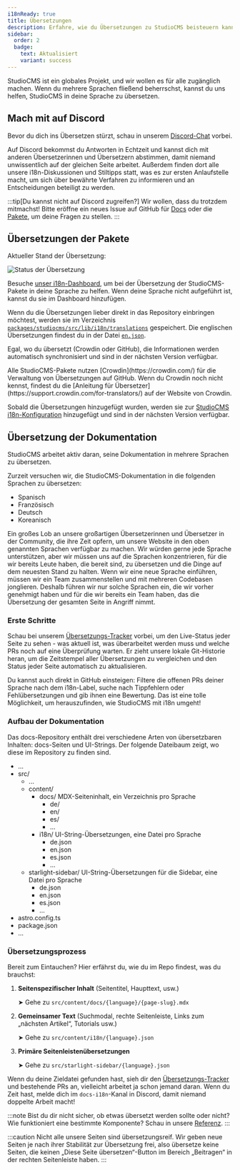 ```yaml
---
i18nReady: true
title: Übersetzungen
description: Erfahre, wie du Übersetzungen zu StudioCMS beisteuern kannst
sidebar:
  order: 2
  badge:
    text: Aktualisiert
    variant: success
---
```



StudioCMS ist ein globales Projekt, und wir wollen es für alle zugänglich machen. Wenn du mehrere Sprachen fließend beherrschst, kannst du uns helfen, StudioCMS in deine Sprache zu übersetzen.

## Mach mit auf Discord

Bevor du dich ins Übersetzen stürzt, schau in unserem [Discord-Chat](https://chat.studiocms.dev) vorbei.

Auf Discord bekommst du Antworten in Echtzeit und kannst dich mit anderen Übersetzerinnen und Übersetzern abstimmen, damit niemand unwissentlich auf der gleichen Seite arbeitet. Außerdem finden dort alle unsere i18n-Diskussionen und Stiltipps statt, was es zur ersten Anlaufstelle macht, um sich über bewährte Verfahren zu informieren und an Entscheidungen beteiligt zu werden.

:::tip[Du kannst nicht auf Discord zugreifen?]
Wir wollen, dass du trotzdem mitmachst! Bitte eröffne ein neues Issue auf GitHub für [Docs](https://github.com/withstudiocms/docs/issues/new/choose) oder die [Pakete](https://github.com/withstudiocms/studiocms/issues/new/choose), um deine Fragen zu stellen.
:::

## Übersetzungen der Pakete

Aktueller Stand der Übersetzung:

<img src="https://badges.awesome-crowdin.com/translation-16993424-776180-update.png" alt="Status der Übersetzung" />

Besuche [unser i18n-Dashboard](https://i18n.studiocms.dev), um bei der Übersetzung der StudioCMS-Pakete in deine Sprache zu helfen. Wenn deine Sprache nicht aufgeführt ist, kannst du sie im Dashboard hinzufügen.

Wenn du die Übersetzungen lieber direkt in das Repository einbringen möchtest, werden sie im Verzeichnis [`packages/studiocms/src/lib/i18n/translations`](https://github.com/withstudiocms/studiocms/tree/main/packages/studiocms/src/lib/i18n/translations/) gespeichert. Die englischen Übersetzungen findest du in der Datei [`en.json`](https://github.com/withstudiocms/studiocms/blob/main/packages/studiocms/src/lib/i18n/translations/en.json).

Egal, wo du übersetzt (Crowdin oder GitHub), die Informationen werden automatisch synchronisiert und sind in der nächsten Version verfügbar.

<ReadMore>
Alle StudioCMS-Pakete nutzen [Crowdin](https://crowdin.com/) für die Verwaltung von Übersetzungen auf GitHub. Wenn du Crowdin noch nicht kennst, findest du die [Anleitung für Übersetzer](https://support.crowdin.com/for-translators/) auf der Website von Crowdin.
</ReadMore>

Sobald die Übersetzungen hinzugefügt wurden, werden sie zur [StudioCMS i18n-Konfiguration](https://github.com/withstudiocms/studiocms/blob/main/packages/studiocms/src/lib/i18n/index.ts#L8) hinzugefügt und sind in der nächsten Version verfügbar.

## Übersetzung der Dokumentation

StudioCMS arbeitet aktiv daran, seine Dokumentation in mehrere Sprachen zu übersetzen.

Zurzeit versuchen wir, die StudioCMS-Dokumentation in die folgenden Sprachen zu übersetzen:

- Spanisch
- Französisch
- Deutsch
- Koreanisch

Ein großes Lob an unsere großartigen Übersetzerinnen und Übersetzer in der Community, die ihre Zeit opfern, um unsere Website in den oben genannten Sprachen verfügbar zu machen. Wir würden gerne jede Sprache unterstützen, aber wir müssen uns auf die Sprachen konzentrieren, für die wir bereits Leute haben, die bereit sind, zu übersetzen und die Dinge auf dem neuesten Stand zu halten. Wenn wir eine neue Sprache einführen, müssen wir ein Team zusammenstellen und mit mehreren Codebasen jonglieren. Deshalb führen wir nur solche Sprachen ein, die wir vorher genehmigt haben und für die wir bereits ein Team haben, das die Übersetzung der gesamten Seite in Angriff nimmt.

### Erste Schritte

Schau bei unserem [Übersetzungs-Tracker](https://i18n.docs.studiocms.dev) vorbei, um den Live-Status jeder Seite zu sehen - was aktuell ist, was überarbeitet werden muss und welche PRs noch auf eine Überprüfung warten. Er zieht unsere lokale Git-Historie heran, um die Zeitstempel aller Übersetzungen zu vergleichen und den Status jeder Seite automatisch zu aktualisieren.

Du kannst auch direkt in GitHub einsteigen: Filtere die offenen PRs deiner Sprache nach dem i18n-Label, suche nach Tippfehlern oder Fehlübersetzungen und gib ihnen eine Bewertung. Das ist eine tolle Möglichkeit, um herauszufinden, wie StudioCMS mit i18n umgeht!

### Aufbau der Dokumentation

Das docs-Repository enthält drei verschiedene Arten von übersetzbaren Inhalten: docs-Seiten und UI-Strings. Der folgende Dateibaum zeigt, wo diese im Repository zu finden sind.

<FileTree>

- ...
- src/
  - ...
  - content/
    - docs/ MDX-Seiteninhalt, ein Verzeichnis pro Sprache
      - de/
      - en/
      - es/
      - ...
    - i18n/ UI-String-Übersetzungen, eine Datei pro Sprache
      - de.json
      - en.json
      - es.json
      - ...
  - starlight-sidebar/ UI-String-Übersetzungen für die Sidebar, eine Datei pro Sprache
    - de.json
    - en.json
    - es.json
    - ...
- astro.config.ts
- package.json
- ...

</FileTree>

### Übersetzungsprozess

Bereit zum Eintauchen? Hier erfährst du, wie du im Repo findest, was du brauchst:

1. **Seitenspezifischer Inhalt** (Seitentitel, Haupttext, usw.)

   ➤ Gehe zu `src/content/docs/{language}/{page-slug}.mdx`

2. **Gemeinsamer Text** (Suchmodal, rechte Seitenleiste, Links zum „nächsten Artikel“, Tutorials usw.)

   ➤ Gehe zu `src/content/i18n/{language}.json`

3. **Primäre Seitenleistenübersetzungen**

   ➤ Gehe zu `src/starlight-sidebar/{language}.json`


Wenn du deine Zieldatei gefunden hast, sieh dir den [Übersetzungs-Tracker](https://i18n.docs.studiocms.dev/) und bestehende PRs an, vielleicht arbeitet ja schon jemand daran. Wenn du Zeit hast, melde dich im `docs-i18n`-Kanal in Discord, damit niemand doppelte Arbeit macht!

:::note
Bist du dir nicht sicher, ob etwas übersetzt werden sollte oder nicht? Wie funktioniert eine bestimmte Komponente? Schau in unsere [Referenz](/de/config-reference/).
:::

:::caution
Nicht alle unsere Seiten sind übersetzungsreif. Wir geben neue Seiten je nach ihrer Stabilität zur Übersetzung frei, also übersetze keine Seiten, die keinen „Diese Seite übersetzen“-Button im Bereich „Beitragen“ in der rechten Seitenleiste haben.
:::

